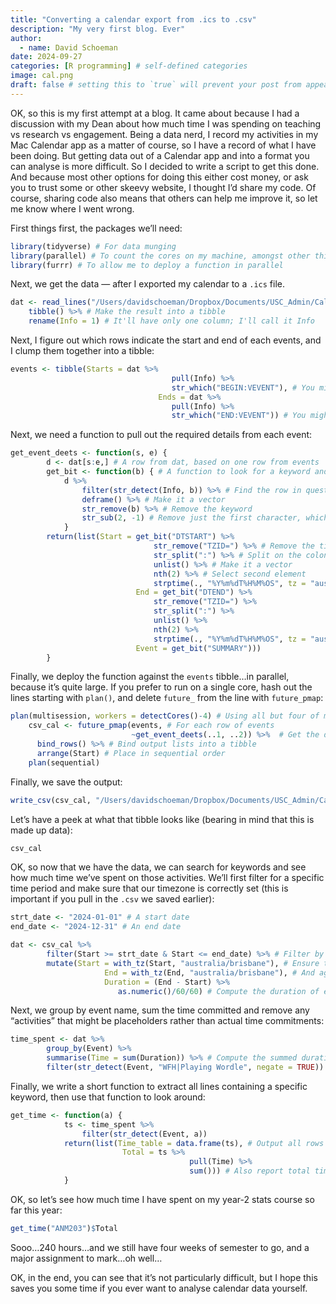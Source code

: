 ```yaml
---
title: "Converting a calendar export from .ics to .csv"
description: "My very first blog. Ever"
author:
  - name: David Schoeman
date: 2024-09-27
categories: [R programming] # self-defined categories
image: cal.png
draft: false # setting this to `true` will prevent your post from appearing on your listing page until you're ready!
---
```


OK, so this is my first attempt at a blog. It came about because I had a discussion with my Dean about how much time I was spending on teaching vs research vs engagement. Being a data nerd, I record my activities in my Mac Calendar app as a matter of course, so I have a record of what I have been doing. But getting data out of a Calendar app and into a format you can analyse is more difficult. So I decided to write a script to get this done. And because most other options for doing this either cost money, or ask you to trust some or other skeevy website, I thought I'd share my code. Of course, sharing code also means that others can help me improve it, so let me know where I went wrong.

First things first, the packages we'll need:

```r
library(tidyverse) # For data munging
library(parallel) # To count the cores on my machine, amongst other things
library(furrr) # To allow me to deploy a function in parallel
```

Next, we get the data — after I exported my calendar to a `.ics` file.

```r
dat <- read_lines("/Users/davidschoeman/Dropbox/Documents/USC_Admin/Calendar_export_27092024.ics") %>% # It's a text file so read it as lines of text
    tibble() %>% # Make the result into a tibble
    rename(Info = 1) # It'll have only one column; I'll call it Info
```

Next, I figure out which rows indicate the start and end of each events, and I clump them together into a tibble:

```r
events <- tibble(Starts = dat %>%
  								 	pull(Info) %>% 
  								 	str_which("BEGIN:VEVENT"), # You might need to change the event-start identifier
  								 Ends = dat %>%
  								 	pull(Info) %>% 
  								 	str_which("END:VEVENT")) # You might need to change the event-end identifier
```

Next, we need a function to pull out the required details from each event:

```r
get_event_deets <- function(s, e) {
    	d <- dat[s:e,] # A row from dat, based on one row from events
    	get_bit <- function(b) { # A function to look for a keyword and return the data
    		d %>% 
    			filter(str_detect(Info, b)) %>% # Find the row in question 
    			deframe() %>% # Make it a vector
    			str_remove(b) %>% # Remove the keyword
    			str_sub(2, -1) # Remove just the first character, which is either ; or :, leaving just the info to extract
    		}
    	return(list(Start = get_bit("DTSTART") %>% 
    							str_remove("TZID=") %>% # Remove the time identifier, if present
    							str_split(":") %>% # Split on the colon
    							unlist() %>% # Make it a vector
    							nth(2) %>% # Select second element
    							strptime(., "%Y%m%dT%H%M%OS", tz = "australia/brisbane"), # Make it time
    						End = get_bit("DTEND") %>% 
    							str_remove("TZID=") %>% 
    							str_split(":") %>% 
    							unlist() %>% 
    							nth(2) %>% 
    							strptime(., "%Y%m%dT%H%M%OS", tz = "australia/brisbane"), 
    						Event = get_bit("SUMMARY")))
    	}
```

Finally, we deploy the function against the `events` tibble...in parallel, because it's quite large. If you prefer to run on a single core, hash out the lines starting with `plan()`, and delete `future_` from the line with `future_pmap`:

```r
plan(multisession, workers = detectCores()-4) # Using all but four of my cores
    csv_cal <- future_pmap(events, # For each row of events
                           ~get_event_deets(..1, ..2)) %>%  # Get the details
      bind_rows() %>% # Bind output lists into a tibble
      arrange(Start) # Place in sequential order
    plan(sequential)
```

Finally, we save the output:

```r
write_csv(csv_cal, "/Users/davidschoeman/Dropbox/Documents/USC_Admin/Calendar.csv") # Write the output to a file
```

Let's have a peek at what that tibble looks like (bearing in mind that this is made up data):

```r
csv_cal
```

OK, so now that we have the data, we can search for keywords and see how much time we've spent on those activities. We'll first filter for a specific time period and make sure that our timezone is correctly set (this is important if you pull in the `.csv` we saved earlier):

```r
strt_date <- "2024-01-01" # A start date
end_date <- "2024-12-31" # An end date

dat <- csv_cal %>% 
		filter(Start >= strt_date & Start <= end_date) %>% # Filter by period of interest
		mutate(Start = with_tz(Start, "australia/brisbane"), # Ensure that my timezone is set correctly
					 End = with_tz(End, "australia/brisbane"), # And again
					 Duration = (End - Start) %>% 
					 	as.numeric()/60/60) # Compute the duration of each event in hours
```

Next, we group by event name, sum the time committed and remove any "activities" that might be placeholders rather than actual time commitments:

```r
time_spent <- dat %>% 
		group_by(Event) %>% 
		summarise(Time = sum(Duration)) %>% # Compute the summed duration committed to each event
		filter(str_detect(Event, "WFH|Playing Wordle", negate = TRUE)) # Remove any specific events that are not for logging time
```

Finally, we write a short function to extract all lines containing a specific keyword, then use that function to look around:

```r
get_time <- function(a) {
			ts <- time_spent %>% 
				filter(str_detect(Event, a))
			return(list(Time_table = data.frame(ts), # Output all rows containing the keyword, in case you need to check
						 Total = ts %>% 
										pull(Time) %>% 
										sum())) # Also report total time spent on events containing that keyword
			}
```

OK, so let's see how much time I have spent on my year-2 stats course so far this year:

```r
get_time("ANM203")$Total
```

Sooo...240 hours...and we still have four weeks of semester to go, and a major assignment to mark...oh well...

OK, in the end, you can see that it's not particularly difficult, but I hope this saves you some time if you ever want to analyse calendar data yourself.
